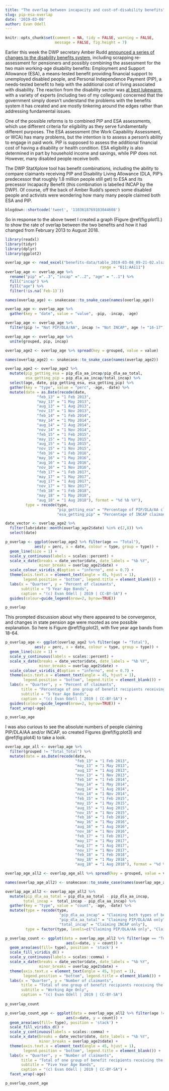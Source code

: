 ```yaml
---
title: "The overlap between incapacity and cost-of-disability benefits"
slug: pip-esa-overlap
date: '2019-03-08'
author: Evan Odell
---
```



```r
knitr::opts_chunk$set(comment = NA, tidy = FALSE, warning = FALSE,
                      message = FALSE, fig.height = 7)
```


Earlier this week the DWP secretary Amber Rudd [announced a series of changes to the disability benefits system](https://www.theguardian.com/society/2019/mar/05/amber-rudd-admits-disabled-people-feel-put-on-trial-for-seeking-support), including scrapping re-assessment for pensioners and possibly combining the assessment for the two main working-age disability benefits: Employment and Support Allowance (ESA), a means-tested benefit providing financial support to unemployed disabled people, and Personal Independence Payment (PIP), a needs-tested benefit to help with the additional cost of living associated with disability. The reaction from the disability sector was [at best lukewarm](https://www.disabilitynewsservice.com/reaction-to-rudds-reforms-tinkering-crumbs-and-fears-of-a-trojan-horse-for-cuts/), with a variety of experts (including two of my collegues) concerned that the government simply doesn't understand the problems with the benefits system it has created and are mostly tinkering around the edges rather than addressing fundamental issues.

One of the possible reforms is to combined PIP and ESA assessments, which use different criteria for eligibility as they serve fundamentally different purposes. The ESA assessment (the Work Capability Assessment, or WCA) has many problems, but the intention is to assess a person's ability to engage in paid work. PIP is supposed to assess the additional financial cost of having a disability or health condition. ESA eligibility is also determined in part by household income and savings, while PIP does not. However, many disabled people receive both. 

The DWP StatXplore tool has benefit combinations, including the ability to compare claimants receiving PIP and Disability Living Allowance (DLA, PIP's predecessor that roughly 1.8 million people still get) to ESA and its precessor Incapacity Benefit (this combination is labelled INCAP by the DWP). Of course, off the back of Amber Rudd's speech some disabled people and activists were wondering how many many people claimed both ESA and PIP.


```r
blogdown::shortcode('tweet', '1103618769103044608')
```

So in response to the above tweet I created a graph (Figure \@ref(fig:plot1).) to show the rate of overlap between the two benefits and how it had changed from February 2013 to August 2018.



```r

library(readxl)
library(tidyr)
library(dplyr)
library(ggplot2)

overlap_age <- read_excel("benefits-data/table_2019-03-08_09-21-02.xlsx", 
                                          range = "B11:AA111")
overlap_age <- overlap_age %>%
  rename("pip" ="..3", "incap" ="..2", "age" = "..1") %>%
  fill("incap") %>%
  fill("age") %>%
  filter(!is.na(`Feb-13`))

names(overlap_age) <- snakecase::to_snake_case(names(overlap_age))

overlap_age <- overlap_age %>%
  gather(key = "date", value = "value", -pip, -incap, -age) 

overlap_age <- overlap_age %>%
  filter(pip != "Not PIP/DLA/AA", incap != "Not INCAP", age != "16-17")

overlap_age <- overlap_age %>%
  unite(grouped, pip, incap)

overlap_age2 <- overlap_age %>% spread(key = grouped, value = value)

names(overlap_age2) <- snakecase::to_snake_case(names(overlap_age2))

overlap_age2 <- overlap_age2 %>%
  mutate(pip_getting_esa = pip_dla_aa_incap/pip_dla_aa_total,
         esa_getting_pip = pip_dla_aa_incap/total_incap) %>%
  select(age, date, pip_getting_esa, esa_getting_pip) %>%
  gather(key = "type", value = "perc", -age, -date) %>%
  mutate(date = as.Date(recode(date,
              "feb_13" = "1 Feb 2013",
              "may_13" = "1 May 2013",
              "aug_13" = "1 Aug 2013",
              "nov_13" = "1 Nov 2013",
              "feb_14" = "1 Feb 2014",
              "may_14" = "1 May 2014",
              "aug_14" = "1 Aug 2014",
              "nov_14" = "1 Nov 2014",
              "feb_15" = "1 Feb 2015",
              "may_15" = "1 May 2015",
              "aug_15" = "1 Aug 2015",
              "nov_15" = "1 Nov 2015",
              "feb_16" = "1 Feb 2016",
              "may_16" = "1 May 2016",
              "aug_16" = "1 Aug 2016",
              "nov_16" = "1 Nov 2016",
              "feb_17" = "1 Feb 2017",
              "may_17" = "1 May 2017",
              "aug_17" = "1 Aug 2017",
              "nov_17" = "1 Nov 2017",
              "feb_18" = "1 Feb 2018",
              "may_18" = "1 May 2018",
              "aug_18" = "1 Aug 2018"), format = "%d %b %Y"),
         type = recode(type,
                       "pip_getting_esa" = "Percentage of PIP/DLA/AA claimants receiving INCAP",
                       "esa_getting_pip" = "Percentage of INCAP claimants receiving PIP/DLA/AA"))

date_vector <- overlap_age2 %>%
  filter(lubridate::month(overlap_age2$date) %in% c(2,8)) %>%
  select(date)
```


```r
p_overlap <- ggplot(overlap_age2 %>% filter(age == "Total"),
             aes(y = perc, x = date, colour = type, group = type)) + 
  geom_line(size = 1) +
  scale_y_continuous(labels = scales::percent) +
  scale_x_date(breaks = date_vector$date, date_labels = "%b %Y",
               minor_breaks = overlap_age2$date) +
  scale_colour_viridis_d(option = "inferno", end = 0.7) + 
  theme(axis.text.x = element_text(angle = 45, hjust = 1),
        legend.position = "bottom", legend.title = element_blank()) +
  labs(x = "Quarter", y = "Percent of claimants",
       subtitle = "5 Year Age Bands",
       caption = "(c) Evan Odell | 2019 | CC-BY-SA") +
  guides(colour=guide_legend(nrow=2, byrow=TRUE))

p_overlap
```

This prompted discussion about why there appeared to be convergence, and changes in state pension age were mooted as one possible explanation. So here is Figure \@ref(fig:plot2), with five year age bands from 18-64.

```r
p_overlap_age <- ggplot(overlap_age2 %>% filter(age != "Total"),
             aes(y = perc, x = date, colour = type, group = type)) + 
  geom_line(size = 1) +
  scale_y_continuous(labels = scales::percent) +
  scale_x_date(breaks = date_vector$date, date_labels = "%b %Y",
               minor_breaks = overlap_age2$date) +
  scale_colour_viridis_d(option = "inferno", end = 0.7) + 
  theme(axis.text.x = element_text(angle = 45, hjust = 1),
        legend.position = "bottom", legend.title = element_blank()) +
  labs(x = "Quarter", y = "Percent of claimants",
       title = "Percentage of one group of benefit recipients receiving the other type of benefit",
       subtitle = "5 Year Age Bands",
       caption = "(c) Evan Odell | 2019 | CC-BY-SA") +
  guides(colour=guide_legend(nrow=2, byrow=TRUE)) + 
  facet_wrap(~age)

p_overlap_age
```


I was also curious to see the absolute numbers of people claiming PIP/DLA/AA and/or INCAP, so created Figures \@ref(fig:plot3) and \@ref(fig:plot4) to take a look.

```r
overlap_age_all <- overlap_age %>%
  filter(grouped != "Total_Total") %>%
  mutate(date = as.Date(recode(date,
                               "feb_13" = "1 Feb 2013",
                               "may_13" = "1 May 2013",
                               "aug_13" = "1 Aug 2013",
                               "nov_13" = "1 Nov 2013",
                               "feb_14" = "1 Feb 2014",
                               "may_14" = "1 May 2014",
                               "aug_14" = "1 Aug 2014",
                               "nov_14" = "1 Nov 2014",
                               "feb_15" = "1 Feb 2015",
                               "may_15" = "1 May 2015",
                               "aug_15" = "1 Aug 2015",
                               "nov_15" = "1 Nov 2015",
                               "feb_16" = "1 Feb 2016",
                               "may_16" = "1 May 2016",
                               "aug_16" = "1 Aug 2016",
                               "nov_16" = "1 Nov 2016",
                               "feb_17" = "1 Feb 2017",
                               "may_17" = "1 May 2017",
                               "aug_17" = "1 Aug 2017",
                               "nov_17" = "1 Nov 2017",
                               "feb_18" = "1 Feb 2018",
                               "may_18" = "1 May 2018",
                               "aug_18" = "1 Aug 2018"), format = "%d %b %Y"))

overlap_age_all2 <- overlap_age_all %>% spread(key = grouped, value = value)

names(overlap_age_all2) <- snakecase::to_snake_case(names(overlap_age_all2))

overlap_age_all2 <- overlap_age_all2 %>%
  mutate(pip_dla_aa_total = pip_dla_aa_total - pip_dla_aa_incap,
        total_incap =  total_incap - pip_dla_aa_incap) %>%
  gather(key = "type", value = "count", -age, -date) %>%
  mutate(type = recode(type, 
                        "pip_dla_aa_incap" = "Claiming both types of benefits",
                        "pip_dla_aa_total" = "Claiming PIP/DLA/AA only",
                        "total_incap" = "Claiming INCAP only"),
         type = factor(type, levels=c("Claiming PIP/DLA/AA only", "Claiming both types of benefits", "Claiming INCAP only")))
```



```r
p_overlap_count <- ggplot(data = overlap_age_all2 %>% filter(age == "Total"), 
                           aes(x=date, y = count)) + 
  geom_area(aes(fill= type), position = 'stack') + 
  scale_fill_viridis_d() + 
  scale_y_continuous(labels = scales::comma) +
  scale_x_date(breaks = date_vector$date, date_labels = "%b %Y",
               minor_breaks = overlap_age2$date) +
  theme(axis.text.x = element_text(angle = 45, hjust = 1),
        legend.position = "bottom", legend.title = element_blank()) + 
  labs(x = "Quarter", y = "Number of claimants",
       title = "Total of one group of benefit recipients receiving the other type of benefit",
       subtitle = "Working Age Only",
       caption = "(c) Evan Odell | 2019 | CC-BY-SA")
  
p_overlap_count
```


```r
p_overlap_count_age <- ggplot(data = overlap_age_all2 %>% filter(age != "Total"),
                           aes(x=date, y = count)) + 
  geom_area(aes(fill= type), position = 'stack') + 
  scale_fill_viridis_d() + 
  scale_y_continuous(labels = scales::comma) +
  scale_x_date(breaks = date_vector$date, date_labels = "%b %Y",
               minor_breaks = overlap_age2$date) +
  theme(axis.text.x = element_text(angle = 45, hjust = 1),
        legend.position = "bottom", legend.title = element_blank()) + 
  labs(x = "Quarter", y = "Number of claimants",
       title = "Total of one group of benefit recipients receiving the other type of benefit",
       subtitle = "Five Year Age Bands",
       caption = "(c) Evan Odell | 2019 | CC-BY-SA") + 
  facet_wrap(~age)

p_overlap_count_age

```

